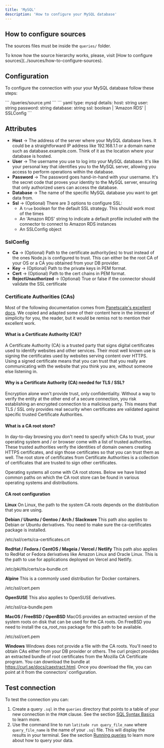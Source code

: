 ```yaml
---
title: 'MySQL'
description: 'How to configure your MySQL database'
---
```


## How to configure sources

The sources files must be inside the `queries/` folder.

<Note>
  To know how the source hierarchy works, please, visit [How to configure
  sources](../sources/how-to-configure-sources).
</Note>

## Configuration

To configure the connection with your your MySQL database follow these steps:

<Steps>
    <Step title="Create the source `.yaml` file within the `queries` folder if you haven't already">
      ``` /queries/source.yml ```
    </Step>
    <Step title="Add the following code for your MySQL connection">
      ``` yaml
      type: mysql
      details:
        host: string
        user: string
        password: string
        database: string
        ssl: boolean | 'Amazon RDS' | SSLConfig
      ```
    </Step>
    <Step title="Replace the details section with your info and save">
    </Step>
    <Step title="Done, now you can test your connection">
    </Step>

</Steps>

## Attributes

- **Host** → The address of the server where your MySQL database lives. It could be a straightforward IP address like 192.168.1.1 or a domain name such as database.example.com. Think of it as the location where your database is hosted.
- **User** → The username you use to log into your MySQL database. It's like your personal key that identifies you to the MySQL server, allowing you access to perform operations within the database.
- **Password** → The password goes hand-in-hand with your username. It's the secret code that proves your identity to the MySQL server, ensuring that only authorized users can access the database.
- **Database** → The name of the specific MySQL database you want to get data from.
- **Ssl** -> (Optional) There are 3 options to configure SSL:
  - A `true` boolean for the default SSL strategy. This should work most of the times
  - An 'Amazon RDS' string to indicate a default profile included with the connector to connect to Amazon RDS instances
  - An SSLConfig object

### SslConfig

- **Ca** -> (Optional) Path to the certificate authority(ies) to trust instead of the ones Node.js is configured to trust. This can either be the root CA of your OS or a CA you obtained from your DB provider.
- **Key** -> (Optional) Path to the private keys in PEM format.
- **Cert** -> (Optional) Path to the cert chains in PEM format.
- **RejectUnauthorized** -> (Optional) True or false if the connector should validate the SSL certificate

### Certificate Authorities (CAs)

<Note>Most of the following documentation comes from [Panetscale's excellent
docs](https://planetscale.com/docs/concepts/secure-connections#certificate-authorities).
We copied and adapted some of their content here in the interest of simplicity
for you, the reader, but it would be remiss not to mention their excellent
work.</Note>

#### What is a Certificate Authority (CA)?

A Certificate Authority (CA) is a trusted party that signs digital certificates
used to identify websites and other services. Their most well known use is
signing the certificates used by websites serving content over HTTPS. Using a
signed certificate means that you can trust that you really are communicating
with the website that you think you are, without someone else listening in.

#### Why is a Certificate Authority (CA) needed for TLS / SSL?
Encryption alone won't provide trust, only confidentiality. Without a way to
verify the entity at the other end of a secure connection, you risk
establishing an encrypted connection to a malicious party. This means that TLS
/ SSL only provides real security when certificates are validated against
specific trusted Certificate Authorities.

#### What is a CA root store?
In day-to-day browsing you don't need to specify which CAs to trust, your
operating system and / or browser come with a list of trusted authorities.
These trusted authorities verify the identities of domain owners creating HTTPS
certificates, and sign those certificates so that you can trust them as well.
The root store of certificates from Certificate Authorities is a collection of
certificates that are trusted to sign other certificates.

Operating systems all come with CA root stores. Below we have listed common
paths on which the CA root store can be found in various operating systems and
distributions.

#### CA root configuration
**Linux**
On Linux, the path to the system CA roots depends on the distribution that you are using.

**Debian / Ubuntu / Gentoo / Arch / Slackware**
This path also applies to Debian or Ubuntu derivatives. You need to make sure the ca-certificates package is installed.

/etc/ssl/certs/ca-certificates.crt

**RedHat / Fedora / CentOS / Mageia / Vercel / Netlify**
This path also applies to RedHat or Fedora derivatives like Amazon Linux and Oracle Linux. This is the path to use for applications deployed on Vercel and Netlify.

/etc/pki/tls/certs/ca-bundle.crt

**Alpine**
This is a commonly used distribution for Docker containers.

/etc/ssl/cert.pem

**OpenSUSE**
This also applies to OpenSUSE derivatives.

/etc/ssl/ca-bundle.pem

**MacOS / FreeBSD / OpenBSD**
MacOS provides an extracted version of the system roots on disk that can be used for the CA roots. On FreeBSD you need to install the ca_root_nss package for this path to be available.

/etc/ssl/cert.pem

**Windows**
Windows does not provide a file with the CA roots. You'll need to obtain CAs either from your DB provider or others. The curl project provides an extracted bundle of root certificates from the Mozilla CA Certificate program. You can download the bundle at https://curl.se/docs/caextract.html. Once you download the file, you can point at it from the connectors' configuration.

## Test connection

To test the connection you can:

1. Create a query `.sql` in the `queries` directory that points to a table of your new connection in the `FROM` clause. See the section [SQL Syntax Basics](../queries/basics/sql-syntax-basics) to learn more.
2. Use the command line to run `latitude run query_file_name` where `query_file_name` is the name of your `.sql` file. This will display the results in your terminal. See the section [Running queries](../guides/development/latitude-cli#running-queries) to learn more about how to query your data.
